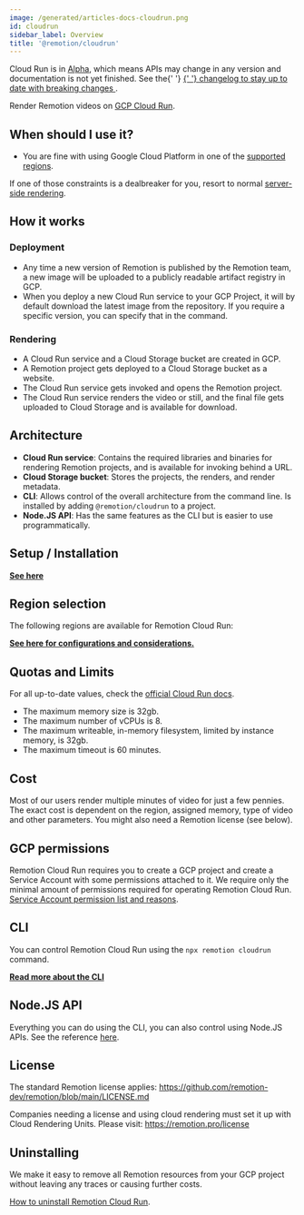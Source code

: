 ```yaml
---
image: /generated/articles-docs-cloudrun.png
id: cloudrun
sidebar_label: Overview
title: '@remotion/cloudrun'
---
```


<ExperimentalBadge>
  <p>
    Cloud Run is in <a href="/docs/cloudrun-alpha">Alpha</a>, which means APIs
    may change in any version and documentation is not yet finished. See the{' '}
    <a href="https://remotion.dev/changelog">
      {' '}
      changelog to stay up to date with breaking changes
    </a>
    .
  </p>
</ExperimentalBadge>

Render Remotion videos on [GCP Cloud Run](https://cloud.google.com/run).


## When should I use it?

- You are fine with using Google Cloud Platform in one of the [supported regions](/docs/cloudrun/region-selection).

If one of those constraints is a dealbreaker for you, resort to normal [server-side rendering](/docs/ssr).

## How it works

### Deployment

- Any time a new version of Remotion is published by the Remotion team, a new image will be uploaded to a publicly readable artifact registry in GCP.
- When you deploy a new Cloud Run service to your GCP Project, it will by default download the latest image from the repository. If you require a specific version, you can specify that in the command.

### Rendering

- A Cloud Run service and a Cloud Storage bucket are created in GCP.
- A Remotion project gets deployed to a Cloud Storage bucket as a website.
- The Cloud Run service gets invoked and opens the Remotion project.
- The Cloud Run service renders the video or still, and the final file gets uploaded to Cloud Storage and is available for download.

## Architecture

- **Cloud Run service**: Contains the required libraries and binaries for rendering Remotion projects, and is available for invoking behind a URL.
- **Cloud Storage bucket**: Stores the projects, the renders, and render metadata.
- **CLI**: Allows control of the overall architecture from the command line. Is installed by adding `@remotion/cloudrun` to a project.
- **Node.JS API**: Has the same features as the CLI but is easier to use programmatically.

## Setup / Installation

[**See here**](/docs/cloudrun/setup)

## Region selection

The following regions are available for Remotion Cloud Run:

<GcpRegionList />

[**See here for configurations and considerations.**](/docs/cloudrun/region-selection)

## Quotas and Limits

For all up-to-date values, check the [official Cloud Run docs](https://cloud.google.com/run/quotas).

- The maximum memory size is 32gb.
- The maximum number of vCPUs is 8.
- The maximum writeable, in-memory filesystem, limited by instance memory, is 32gb.
- The maximum timeout is 60 minutes.

## Cost

Most of our users render multiple minutes of video for just a few pennies. The exact cost is dependent on the region, assigned memory, type of video and other parameters. You might also need a Remotion license (see below).

## GCP permissions

Remotion Cloud Run requires you to create a GCP project and create a Service Account with some permissions attached to it. We require only the minimal amount of permissions required for operating Remotion Cloud Run. [Service Account permission list and reasons](/docs/cloudrun/permissions).

## CLI

You can control Remotion Cloud Run using the `npx remotion cloudrun` command.

[**Read more about the CLI**](/docs/cloudrun/cli)

## Node.JS API

Everything you can do using the CLI, you can also control using Node.JS APIs. See the reference [here](/docs/cloudrun/api).

## License

The standard Remotion license applies: https://github.com/remotion-dev/remotion/blob/main/LICENSE.md

Companies needing a license and using cloud rendering must set it up with Cloud Rendering Units. Please visit: https://remotion.pro/license

## Uninstalling

We make it easy to remove all Remotion resources from your GCP project without leaving any traces or causing further costs.

[How to uninstall Remotion Cloud Run](/docs/cloudrun/uninstall).
